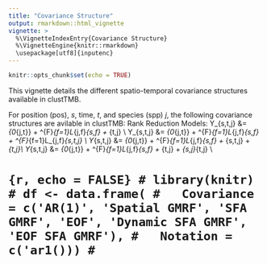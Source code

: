 ```yaml
---
title: "Covariance Structure"
output: rmarkdown::html_vignette
vignette: >
  %\VignetteIndexEntry{Covariance Structure}
  %\VignetteEngine{knitr::rmarkdown}
  \usepackage[utf8]{inputenc}
---
```


```r
knitr::opts_chunk$set(echo = TRUE)
```


This vignette details the different spatio-temporal covariance structures available in clustTMB. 

For position (pos), $s$, time, $t$, and species (spp) $j$, the following covariance structures are avilable in clustTMB:
\begin{align*}
Y_{s,t,j} &= \beta_{0_{j,t}} + \omega_{s,j} + \epsilon_{t,j} \\
Y_{s,t,j} &= \beta_{0_{j,t}} + \omega_{s,j} + \omega_{s,t,j} \\
Y_{s,t,j} &= \beta_{0_{j,t}} + \omega_{s,j} + \omega_{s,t,j} + \epsilon_{t,j}\\
Y_{s,t,j} &= \beta_{0_{j,t}} + \omega_{s,j} + \epsilon_{t,j} + \omega_{s,j}\times\epsilon_{t,j} \\
\end{align*}
Rank Reduction Models:
Y_{s,t,j} &= \beta_{0_{j,t}} + \sum^{F}_{f=1}L_{j,f}\omega_{s,f} + \epsilon_{t,j} \\
Y_{s,t,j} &= \beta_{0_{j,t}} + \sum^{F}_{f=1}L_{j,f}\omega_{s,f} + \sum^{F}_{f=1}L_{j,f}\omega_{s,t,j} \\
Y_{s,t,j} &= \beta_{0_{j,t}} + \sum^{F}_{f=1}L_{j,f}\omega_{s,f} + \omega_{s,t,j} + \epsilon_{t,j}\\
Y_{s,t,j} &= \beta_{0_{j,t}} + \sum^{F}_{f=1}L_{j,f}\omega_{s,f} + \epsilon_{t,j} + \omega_{s,j}\times\epsilon_{t,j} \\

# ```{r, echo = FALSE}
# library(knitr)
# df <- data.frame(
#   Covariance = c('AR(1)', 'Spatial GMRF', 'SFA GMRF', 'EOF', 'Dynamic SFA GMRF', 'EOF SFA GMRF'),
#   Notation = c('ar1()))
# ```
